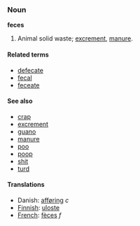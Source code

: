 ===Noun===
'''feces''' <!-- plural or uncountable? i think the latter ([[User:Hippietrail|Hippietrail]] 10:41, 26 Feb 2004 (UTC)) -->

# Animal solid waste; [[excrement]], [[manure]].

====Related terms====
*[[defecate]]
*[[fecal]]
*[[feceate]]

====See also====
*[[crap]]
*[[excrement]]
*[[guano]]
*[[manure]]
*[[poo]]
*[[poop]]
*[[shit]]
*[[turd]]

====Translations====
* Danish: [[afføring]] ''c''
*[[Finnish]]: [[uloste]]
*[[French]]: [[fèces]] ''f''